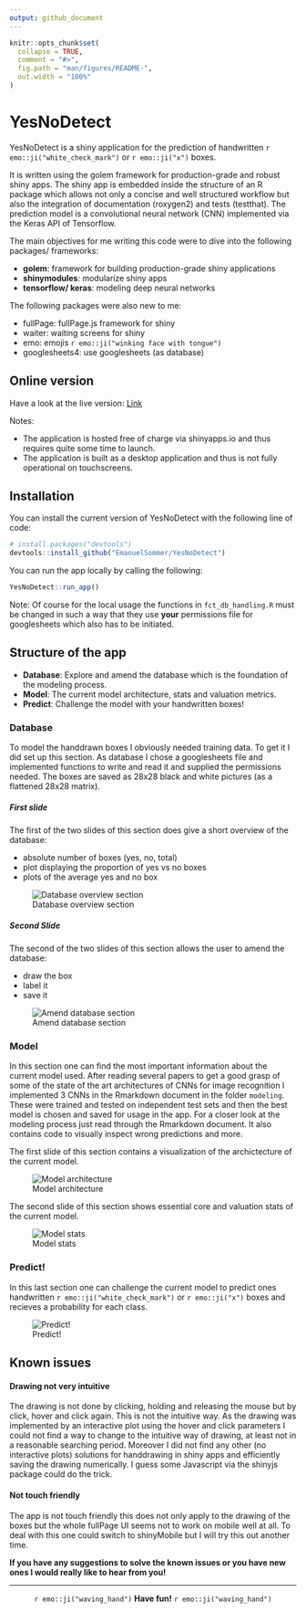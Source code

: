 ```yaml
---
output: github_document
---
```


<!-- README.md is generated from README.Rmd. Please edit that file -->

```r
knitr::opts_chunk$set(
  collapse = TRUE,
  comment = "#>",
  fig.path = "man/figures/README-",
  out.width = "100%"
)
```

# YesNoDetect

<!-- badges: start -->
<!-- badges: end -->
YesNoDetect is a shiny application for the prediction of handwritten `r emo::ji("white_check_mark")` or `r emo::ji("x")` boxes.

It is written using the golem framework for production-grade and robust shiny apps. The shiny app is embedded inside the structure of an R package which allows not only a concise and well structured workflow but also the integration of documentation (roxygen2) and tests (testthat). The prediction model is a convolutional neural network (CNN) implemented via the Keras API of Tensorflow.

The main objectives for me writing this code were to dive into the following packages/ frameworks:

* **golem**: framework for building production-grade shiny applications
* **shinymodules**: modularize shiny apps
* **tensorflow/ keras**: modeling deep neural networks



The following packages were also new to me:

* fullPage: fullPage.js framework for shiny
* waiter: waiting screens for shiny
* emo: emojis `r emo::ji("winking face with tongue")`
* googlesheets4: use googlesheets (as database)

## Online version

Have a look at the live version: [Link](https://esommer.shinyapps.io/YesNoDetect/)

Notes: 

- The application is hosted free of charge via shinyapps.io and thus requires quite some time to launch.
- The application is built as a desktop application and thus is not fully operational on touchscreens.

## Installation

You can install the current version of YesNoDetect with the following line of code:

``` r
# install.packages("devtools")
devtools::install_github("EmanuelSommer/YesNoDetect")
```

You can run the app locally by calling the following:

```r
YesNoDetect::run_app()
```

Note: Of course for the local usage the functions in `fct_db_handling.R` must be changed in such a way that they use **your** permissions file for googlesheets which also has to be initiated.

## Structure of the app

* **Database**: Explore and amend the database which is the foundation of the modeling process.
* **Model**: The current model architecture, stats and valuation metrics.
* **Predict**: Challenge the model with your handwritten boxes!

### Database

To model the handdrawn boxes I obviously needed training data. To get it I did set up this section. As database I chose a googlesheets file and implemented functions to write and read it and supplied the permissions needed. The boxes are saved as 28x28 black and white pictures (as a flattened 28x28 matrix).

##### First slide

The first of the two slides of this section does give a short overview of the database:

* absolute number of boxes (yes, no, total)
* plot displaying the proportion of yes vs no boxes
* plots of the average yes and no box

![Database overview section](demo_pictures/db_overview.png)

##### Second Slide

The second of the two slides of this section allows the user to amend the database:

* draw the box
* label it
* save it

![Amend database section](demo_pictures/db_amend.png)

### Model

In this section one can find the most important information about the current model used. After reading several papers to get a good grasp of some of the state of the art architectures of CNNs for image recognition I implemented 3 CNNs in the Rmarkdown document in the folder `modeling`. These were trained and tested on independent test sets and then the best model is chosen and saved for usage in the app. For a closer look at the modeling process just read through the Rmarkdown document. It also contains code to visually inspect wrong predictions and more. 

The first slide of this section contains a visualization of the archictecture of the current model.

![Model architecture](demo_pictures/model_scheme.png)

The second slide of this section shows essential core and valuation stats of the current model.

![Model stats](demo_pictures/model_metrics.png)

### Predict!

In this last section one can challenge the current model to predict ones handwritten `r emo::ji("white_check_mark")` or `r emo::ji("x")` boxes and recieves a probability for each class.

![Predict!](demo_pictures/predict.png)

## Known issues

#### Drawing not very intuitive

The drawing is not done by clicking, holding and releasing the mouse but by click, hover and click again. This is not the intuitive way. As the drawing was implemented by an interactive plot using the hover and click parameters I could not find a way to change to the intuitive way of drawing, at least not in a reasonable searching period. Moreover I did not find any other (no interactive plots) solutions for handdrawing in shiny apps and efficiently saving the drawing numerically. I guess some Javascript via the shinyjs package could do the trick.

#### Not touch friendly

The app is not touch friendly this does not only apply to the drawing of the boxes but the whole fullPage UI seems not to work on mobile well at all. To deal with this one could switch to shinyMobile but I will try this out another time.

**If you have any suggestions to solve the known issues or you have new ones I would really like to hear from you!**


***

<center>
`r emo::ji("waving_hand")` **Have fun!** `r emo::ji("waving_hand")`
</center>


